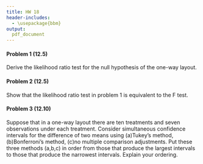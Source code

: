 ```yaml
---
title: HW 18
header-includes:
  - \usepackage{bbm}
output:
  pdf_document
---
```




#### Problem 1 (12.5)

Derive the likelihood ratio test for the null hypothesis of the one-way layout. 



\pagebreak

#### Problem 2 (12.5)

Show that the likelihood ratio test in problem 1 is equivalent to the F test. 


\pagebreak

#### Problem 3 (12.10)


Suppose that in a one-way layout there are ten treatments and seven observations under each treatment. Consider simultaneous confidence intervals for the difference of two means using (a)Tukey's method, (b)Bonferroni's method, (c)no multiple comparison adjustments. Put these three methods (a,b,c) in order from those that produce the largest intervals to those that produce the narrowest intervals. Explain your ordering.   

